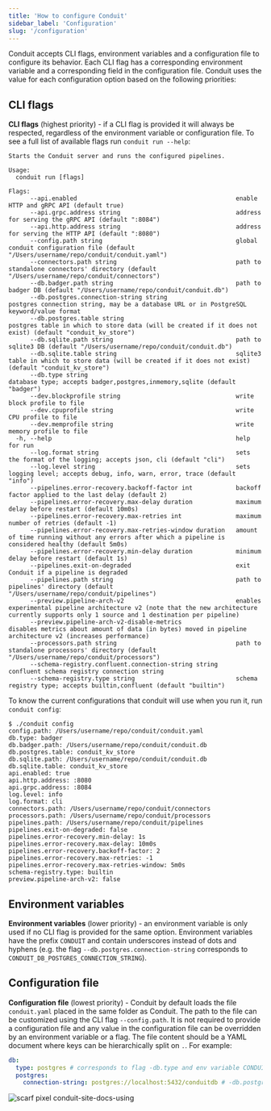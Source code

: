 ```yaml
---
title: 'How to configure Conduit'
sidebar_label: 'Configuration'
slug: '/configuration'
---
```


Conduit accepts CLI flags, environment variables and a configuration file to
configure its behavior. Each CLI flag has a corresponding environment variable
and a corresponding field in the configuration file. Conduit uses the value for
each configuration option based on the following priorities:

## CLI flags

 **CLI flags** (highest priority) - if a CLI flag is provided it will always be
  respected, regardless of the environment variable or configuration file. To
  see a full list of available flags run `conduit run --help`:

```text
Starts the Conduit server and runs the configured pipelines.

Usage:
  conduit run [flags]

Flags:
      --api.enabled                                            enable HTTP and gRPC API (default true)
      --api.grpc.address string                                address for serving the gRPC API (default ":8084")
      --api.http.address string                                address for serving the HTTP API (default ":8080")
      --config.path string                                     global conduit configuration file (default "/Users/username/repo/conduit/conduit.yaml")
      --connectors.path string                                 path to standalone connectors' directory (default "/Users/username/repo/conduit/connectors")
      --db.badger.path string                                  path to badger DB (default "/Users/username/repo/conduit/conduit.db")
      --db.postgres.connection-string string                   postgres connection string, may be a database URL or in PostgreSQL keyword/value format
      --db.postgres.table string                               postgres table in which to store data (will be created if it does not exist) (default "conduit_kv_store")
      --db.sqlite.path string                                  path to sqlite3 DB (default "/Users/username/repo/conduit/conduit.db")
      --db.sqlite.table string                                 sqlite3 table in which to store data (will be created if it does not exist) (default "conduit_kv_store")
      --db.type string                                         database type; accepts badger,postgres,inmemory,sqlite (default "badger")
      --dev.blockprofile string                                write block profile to file
      --dev.cpuprofile string                                  write CPU profile to file
      --dev.memprofile string                                  write memory profile to file
  -h, --help                                                   help for run
      --log.format string                                      sets the format of the logging; accepts json, cli (default "cli")
      --log.level string                                       sets logging level; accepts debug, info, warn, error, trace (default "info")
      --pipelines.error-recovery.backoff-factor int            backoff factor applied to the last delay (default 2)
      --pipelines.error-recovery.max-delay duration            maximum delay before restart (default 10m0s)
      --pipelines.error-recovery.max-retries int               maximum number of retries (default -1)
      --pipelines.error-recovery.max-retries-window duration   amount of time running without any errors after which a pipeline is considered healthy (default 5m0s)
      --pipelines.error-recovery.min-delay duration            minimum delay before restart (default 1s)
      --pipelines.exit-on-degraded                             exit Conduit if a pipeline is degraded
      --pipelines.path string                                  path to pipelines' directory (default "/Users/username/repo/conduit/pipelines")
      --preview.pipeline-arch-v2                               enables experimental pipeline architecture v2 (note that the new architecture currently supports only 1 source and 1 destination per pipeline)
      --preview.pipeline-arch-v2-disable-metrics               disables metrics about amount of data (in bytes) moved in pipeline architecture v2 (increases performance)
      --processors.path string                                 path to standalone processors' directory (default "/Users/username/repo/conduit/processors")
      --schema-registry.confluent.connection-string string     confluent schema registry connection string
      --schema-registry.type string                            schema registry type; accepts builtin,confluent (default "builtin")
```

To know the current configurations that conduit will use when you run it, run `conduit config`:
```text
$ ./conduit config
config.path: /Users/username/repo/conduit/conduit.yaml
db.type: badger
db.badger.path: /Users/username/repo/conduit/conduit.db
db.postgres.table: conduit_kv_store
db.sqlite.path: /Users/username/repo/conduit/conduit.db
db.sqlite.table: conduit_kv_store
api.enabled: true
api.http.address: :8080
api.grpc.address: :8084
log.level: info
log.format: cli
connectors.path: /Users/username/repo/conduit/connectors
processors.path: /Users/username/repo/conduit/processors
pipelines.path: /Users/username/repo/conduit/pipelines
pipelines.exit-on-degraded: false
pipelines.error-recovery.min-delay: 1s
pipelines.error-recovery.max-delay: 10m0s
pipelines.error-recovery.backoff-factor: 2
pipelines.error-recovery.max-retries: -1
pipelines.error-recovery.max-retries-window: 5m0s
schema-registry.type: builtin
preview.pipeline-arch-v2: false
```

## Environment variables

**Environment variables** (lower priority) - an environment variable is only
  used if no CLI flag is provided for the same option. Environment variables
  have the prefix `CONDUIT` and contain underscores instead of dots and
  hyphens (e.g. the flag `--db.postgres.connection-string` corresponds
  to `CONDUIT_DB_POSTGRES_CONNECTION_STRING`).

## Configuration file

**Configuration file** (lowest priority) - Conduit by default loads the
  file `conduit.yaml` placed in the same folder as Conduit. The path to the file
  can be customized using the CLI flag `--config.path`. It is not required to provide
  a configuration file and any value in the configuration file can be overridden
  by an environment variable or a flag. The file content should be a YAML
  document where keys can be hierarchically split on `.`. For example:

  ```yaml
  db:
    type: postgres # corresponds to flag -db.type and env variable CONDUIT_DB_TYPE
    postgres:
      connection-string: postgres://localhost:5432/conduitdb # -db.postgres.connection-string or CONDUIT_DB_POSTGRES_CONNECTION_STRING
  ```

![scarf pixel conduit-site-docs-using](https://static.scarf.sh/a.png?x-pxid=76d5981f-cd63-422b-8cf7-eab9e99f0cd3)